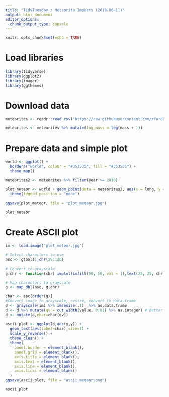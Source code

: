 ```yaml
---
title: "TidyTuesday / Meteorite Impacts (2019-06-11)"
output: html_document
editor_options: 
  chunk_output_type: console
---
```


```r
knitr::opts_chunk$set(echo = TRUE)
```

# Load libraries

```r
library(tidyverse)
library(ggplot2)
library(imager)
library(ggthemes)
```

# Download data

```r
meteorites <- readr::read_csv("https://raw.githubusercontent.com/rfordatascience/tidytuesday/master/data/2019/2019-06-11/meteorites.csv")
```

```r
meteorites <- meteorites %>% mutate(log_mass = log(mass + 1))
```

# Prepare data and simple plot

```r
world <- ggplot() +
  borders("world", colour = "#353535", fill = "#353535") +
  theme_map()

meteorites2 <- meteorites %>% filter(year >= 2010)

plot_meteor <- world + geom_point(data = meteorites2, aes(x = long, y = lat, size = log_mass), color = "#ffa500", alpha = 0.7) +
  theme(legend.position = "none")

ggsave(plot_meteor, file = "plot_meteor.jpg")

plot_meteor
```

# Create ASCII plot

```r
im <- load.image("plot_meteor.jpg") 

# Select characters to use
asc <- gtools::chr(38:126)

# Convert to grayscale
g.chr <- function(chr) implot(imfill(50, 50, val = 1),text(25, 25, chr, cex = 5)) %>% grayscale %>% mean

# Map characters to grayscale
g <- map_dbl(asc, g.chr)

char <- asc[order(g)]
#Convert image to grayscale, resize, convert to data.frame
d <- grayscale(im) %>% imresize(.1)  %>% as.data.frame
d <- d %>% mutate(qv = cut_width(value, 0.01) %>% as.integer) # Better is cut_number, but for real pictures only
d <- mutate(d,char=char[qv])

ascii_plot <- ggplot(d,aes(x,y)) + 
  geom_text(aes(label=char),size=1) + 
  scale_y_reverse() +
  theme_clean() +
  theme(
    panel.border = element_blank(),
    panel.grid = element_blank(),
    axis.title = element_blank(),
    axis.text = element_blank(),
    axis.line = element_blank(),
    axis.ticks = element_blank()
  )
ggsave(ascii_plot, file = "ascii_meteor.png")

ascii_plot
```
